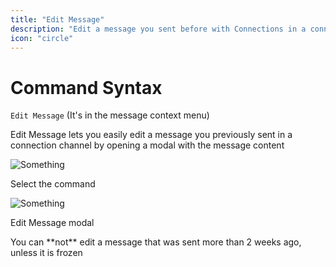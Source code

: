 ```yaml
---
title: "Edit Message"
description: "Edit a message you sent before with Connections in a connection channel"
icon: "circle"
---
```


# Command Syntax

`Edit Message` (It's in the message context menu)

<Card title="Explaining" horizontal={true}>
  Edit Message lets you easily edit a message you previously sent in a
  connection channel by opening a modal with the message content
</Card>

![Something](/public/edit-message-raw.png)

Select the command

![Something](/public/edit-message.png)

Edit Message modal

<Warning>
  You can **not** edit a message that was sent more than 2 weeks ago, unless it
  is frozen
</Warning>

